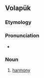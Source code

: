 ==Volapük==

===Etymology===
{{suffix|vo|ben|öf}}

===Pronunciation===
* {{IPA|vo|/beˈnøf/}}

===Noun===
{{head|vo|noun}}

# [[harmony]]
